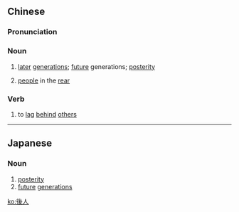 {{also|后人}}
==Chinese==
{{zh-forms|s=后人}}

===Pronunciation===
{{zh-pron
|m=hòurén
|c=hau6 jan4
|h=pfs=heu-ngìn
|cat=n,v
}}

===Noun===
{{zh-noun}}

# [[later]] [[generation]]s; [[future]] generations; [[posterity]]
# {{lb|zh|literary}} [[people]] in the [[rear]]

===Verb===
{{zh-verb}}

# to [[lag]] [[behind]] [[other]]s

----

==Japanese==
{{ja-kanjitab|後|人}}

===Noun===
{{ja-noun|こうじん}}

# [[posterity]]
# [[future]] [[generation]]s

[[ko:後人]]